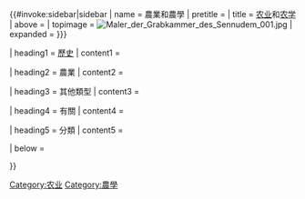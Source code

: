 {{#invoke:sidebar|sidebar
| name = 農業和農學
| pretitle = 
| title = [[农业]]和[[农学]]
| above = 
| topimage = [[File:Maler der Grabkammer des Sennudem 001.jpg|frameless]]
| expanded = {{{expanded|{{{1|}}}}}}

| heading1 = [[农业史|歷史]]
| content1 = {{flatlist|
* [[有機農業的歷史]]
* [[绿色革命]]
* [[新石器革命]]
}}

| heading2 = 農業
| content2 = {{flatlist|
* [[酪農業]]
* {{le|旱作農業|Dryland}}
* [[粗放農業]]
* {{le|自由放養|Free range}}
* [[放牧]]
* [[休閒農業]]
* [[精耕细作|集約農業]]
* [[自然農法]]
* [[有機農業]]
** [[有機農業的歷史|歷史]]
* [[猪生产学]]
* {{le|家禽飼養|Poultry farming}}
}}

| heading3 = 其他類型
| content3 = {{flatlist|
* [[水產養殖]]
* [[魚菜共生]]
* [[水耕栽培]]
* [[果園]]
* [[牧场]]
* [[佃農]]
* [[刀耕火種]]
* {{le|免稅農業|Stock-free agriculture}}
* [[永續農業]]
* [[都市農業]]
}}

| heading4 = 有關
| content4 = {{flatlist|
* {{le|農企業|Agribusiness}}
* [[农业工程]]
* [[农学]]
* [[生態農業]]
* [[混農林業]]
* [[畜牧业]]
* [[生态学]]
* [[家畜]]
* [[农业机械化]]
* [[樸門]]
* [[畜牧學]]
}}

| heading5 = 分類
| content5 = {{flatlist|
* [[:Category:農業|農業]]
* [[:Category:各国农业|各國農業]]
* [[:Category:农业公司|農業公司]]
* [[:Category:生物技術|生物技術]]
* [[:Category:畜牧業|畜牧業]]
* [[:Category:肉類加工業|肉類加工業]]
* [[:Category:家禽业|家禽業]]
}}

| below = {{portal-inline|农业和农学|size=20}}

}}<noinclude>
[[Category:农业]]
[[Category:農學]]
</noinclude>